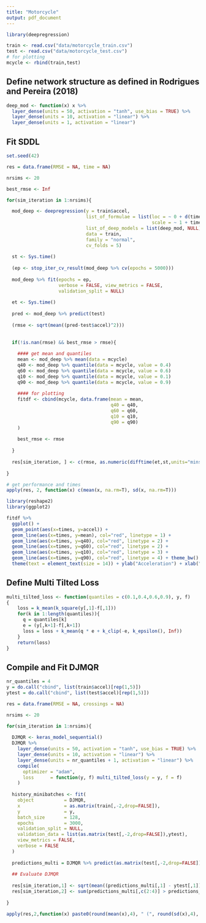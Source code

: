 ```yaml
---
title: "Motorcycle"
output: pdf_document
---
```


```r
library(deepregression)
```

```r
train <- read.csv("data/motorcycle_train.csv")
test <- read.csv("data/motorcycle_test.csv")
# for plotting
mcycle <- rbind(train,test)
```

## Define network structure as defined in Rodrigues and Pereira (2018)

```r
deep_mod <- function(x) x %>% 
  layer_dense(units = 50, activation = "tanh", use_bias = TRUE) %>%
  layer_dense(units = 10, activation = "linear") %>%
  layer_dense(units = 1, activation = "linear")

```

## Fit SDDL

```r
set.seed(42)

res = data.frame(RMSE = NA, time = NA)

nrsims <- 20

best_rmse <- Inf

for(sim_iteration in 1:nrsims){

  mod_deep <- deepregression(y = train$accel, 
                             list_of_formulae = list(loc = ~ 0 + d(times),
                                                     scale = ~ 1 + times),
                             list_of_deep_models = list(deep_mod, NULL),
                             data = train,
                             family = "normal",
                             cv_folds = 5)
  
  st <- Sys.time()
  
  (ep <- stop_iter_cv_result(mod_deep %>% cv(epochs = 5000)))
  
  mod_deep %>% fit(epochs = ep, 
                   verbose = FALSE, view_metrics = FALSE,
                   validation_split = NULL)
  
  et <- Sys.time()
  
  pred <- mod_deep %>% predict(test)
  
  (rmse <- sqrt(mean((pred-test$accel)^2)))
  
  
  if(!is.nan(rmse) && best_rmse > rmse){
    
    #### get mean and quantiles
    mean <- mod_deep %>% mean(data = mcycle)
    q40 <- mod_deep %>% quantile(data = mcycle, value = 0.4)
    q60 <- mod_deep %>% quantile(data = mcycle, value = 0.6)
    q10 <- mod_deep %>% quantile(data = mcycle, value = 0.1)
    q90 <- mod_deep %>% quantile(data = mcycle, value = 0.9)
    
    #### for plotting
    fitdf <- cbind(mcycle, data.frame(mean = mean,
                                      q40 = q40,
                                      q60 = q60,
                                      q10 = q10,
                                      q90 = q90)
    )
    
    best_rmse <- rmse
    
  }
  
  res[sim_iteration, ] <- c(rmse, as.numeric(difftime(et,st,units="mins")))
  
}

# get performance and times
apply(res, 2, function(x) c(mean(x, na.rm=T), sd(x, na.rm=T)))

library(reshape2)
library(ggplot2)

fitdf %>% 
  ggplot() + 
  geom_point(aes(x=times, y=accel)) + 
  geom_line(aes(x=times, y=mean), col="red", linetype = 1) + 
  geom_line(aes(x=times, y=q40), col="red", linetype = 2) + 
  geom_line(aes(x=times, y=q60), col="red", linetype = 2) + 
  geom_line(aes(x=times, y=q10), col="red", linetype = 3) + 
  geom_line(aes(x=times, y=q90), col="red", linetype = 4) + theme_bw() + 
  theme(text = element_text(size = 14)) + ylab("Acceleration") + xlab("Time")
```

## Define Multi Tilted Loss

```r
multi_tilted_loss <- function(quantiles = c(0.1,0.4,0.6,0.9), y, f)
{
    loss = k_mean(k_square(y[,1]-f[,1]))
    for(k in 1:length(quantiles)){
      q = quantiles[k]
      e = (y[,k+1]-f[,k+1])
      loss = loss + k_mean(q * e + k_clip(-e, k_epsilon(), Inf))
    }
    return(loss)
}
```

## Compile and Fit DJMQR

```r
nr_quantiles = 4
y = do.call("cbind", list(train$accel)[rep(1,5)])
ytest = do.call("cbind", list(test$accel)[rep(1,5)])

res = data.frame(RMSE = NA, crossings = NA)

nrsims <- 20

for(sim_iteration in 1:nrsims){
  
  DJMQR <- keras_model_sequential()
  DJMQR %>% 
    layer_dense(units = 50, activation = "tanh", use_bias = TRUE) %>%
    layer_dense(units = 10, activation = "linear") %>%
    layer_dense(units = nr_quantiles + 1, activation = "linear") %>%
    compile(
      optimizer = "adam",
      loss      = function(y, f) multi_tilted_loss(y = y, f = f)
    )
  
  history_minibatches <- fit(
    object           = DJMQR, 
    x                = as.matrix(train[,-2,drop=FALSE]), 
    y                = y,
    batch_size       = 128,
    epochs           = 3000,
    validation_split = NULL,
    validation_data = list(as.matrix(test[,-2,drop=FALSE]),ytest),
    view_metrics = FALSE,
    verbose = FALSE
  )
  
  predictions_multi = DJMQR %>% predict(as.matrix(test[,-2,drop=FALSE]))
  
  ## Evaluate DJMQR
  
  res[sim_iteration,1] <- sqrt(mean((predictions_multi[,1] - ytest[,1])^2))
  res[sim_iteration,2] <- sum(predictions_multi[,c(2:4)] > predictions_multi[,3:5])
  
}

apply(res,2,function(x) paste0(round(mean(x),4), " (", round(sd(x),4), ")"))

```

